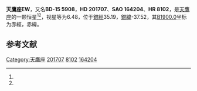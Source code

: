 {{Starbox begin
| name = 天鷹座EW
}}
{{Starbox observe
| epoch = [[J2000.0|J2000.0]]
| constell = [[天鷹座|天鷹座]]<ref name=SIMBAD>{{cite web
 | url=http://simbad.u-strasbg.fr/simbad/sim-id?Ident=HR+8102
 | title=Pulsating variable Star
 | publisher=Centre de Données astronomiques de Strasbourg
 | work=SIMBAD
 | accessdate=2012-07-13
 | archive-date=2016-03-19
 | archive-url=https://web.archive.org/web/20160319015758/http://simbad.u-strasbg.fr/simbad/sim-id?Ident=HR+8102
 | dead-url=no
 }}</ref><ref name=DATA>{{cite web
 | url=http://vizier.u-strasbg.fr/viz-bin/VizieR-5?-out.add=.&-source=5050&-corr=PK=HR&-out.max=9999&HR=8102
 | title=VizieR Detailed Page
 | accessdate=2012-07-13
 | archive-date=2016-03-05
 | archive-url=https://web.archive.org/web/20160305020041/http://vizier.u-strasbg.fr/viz-bin/VizieR-5?-out.add=.&-source=5050&-corr=PK=HR&-out.max=9999&HR=8102
 | dead-url=no
 }}</ref>
| 星官 = 
| ra = {{RA|21|11|41.3}}<ref name=SIMBAD /><ref name=DATA />
| dec = {{DEC|-14|28|20}}<ref name=SIMBAD /><ref name=DATA />
| appmag_v = 6.48<ref name=SIMBAD /><ref name=DATA />
}}
{{Starbox character
| class = F0Del Del:<ref name=SIMBAD /><ref name=DATA />
| b-v = 0.28<ref name=SIMBAD /><ref name=DATA />
| u-b = 0.14<ref name=SIMBAD /><ref name=DATA />
| r-i = <ref name=SIMBAD /><ref name=DATA />
| variable = 
}}
{{Starbox astrometry
| radial_v = 0.14
| prop_mo_ra = -39
| parallax = 
| p_error = 
}}
{{Starbox catalog
| names =BD-15 5908，[[SAO星表|SAO]] 164204，[[HD星表|HD]] 201707，[[HR星表|HR]] 8102}}
{{Starbox reference |Simbad=HR+8102}}
{{Starbox end}}

'''天鷹座EW'''，又名'''BD-15 5908'''，'''HD 201707'''、'''SAO 164204'''、'''HR 8102'''，是[[天鷹座|天鷹座]]的一颗恒星<ref name=SIMBAD /><ref name=DATA />，视星等为6.48，位于[[銀道座標系|銀經]]35.19，[[銀道座標系|銀緯]]-37.52，其[[B1900.0|B1900.0]]坐标为赤經{{RA|21|6|9.9}}，赤緯{{DEC|-14|-37.52|52}}。

== 参考文献 ==
{{reflist}}

{{star-stub}}

{{天鷹座恒星}}
[[Category:天鷹座|Category:天鷹座]]
[[Category:HD和HDE天體|201707]]
[[Category:HR天體|8102]]
[[Category:SAO天體|164204]]
